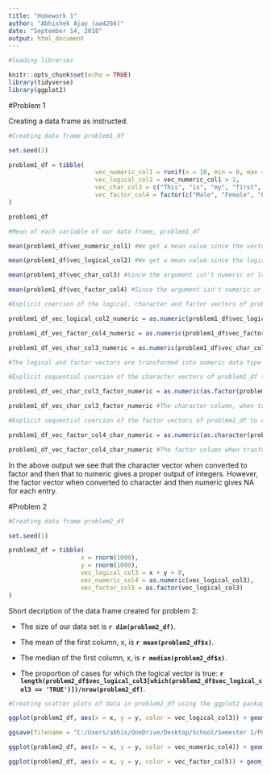 ```yaml
---
title: "Homework 1"
author: "Abhishek Ajay (aa4266)"
date: "September 14, 2018"
output: html_document
---
```


```r

#loading libraries

knitr::opts_chunk$set(echo = TRUE)
library(tidyverse)
library(ggplot2)

```
#Problem 1

Creating a data frame as instructed.

```r

#Creating data frame problem1_df

set.seed(1)

problem1_df = tibble( 
                        vec_numeric_col1 = runif(n = 10, min = 0, max = 5),
                        vec_logical_col2 = vec_numeric_col1 > 2,
                        vec_char_col3 = c("This", "is", "my", "first", "try", "with", "using", "R", "and", "RStudio"),
                        vec_factor_col4 = factor(c("Male", "Female", "Female", "Female", "Female", "Male", "Female", "Male", "Male", "Female"))
)

problem1_df

#Mean of each variable of our data frame, problem1_df

mean(problem1_df$vec_numeric_col1) #We get a mean value since the vector is of numeric data type

mean(problem1_df$vec_logical_col2) #We get a mean value since the logical variables are binomial with True = 1 and False = 0

mean(problem1_df$vec_char_col3) #Since the argument isn't numeric or logical, we get NA by coercion

mean(problem1_df$vec_factor_col4) #Since the argument isn't numeric or logical, we get NA by coercion

```

```r

#Explicit coercion of the logical, character and factor vectors of problem1_df to numeric type

problem1_df_vec_logical_col2_numeric = as.numeric(problem1_df$vec_logical_col2)

problem1_df_vec_factor_col4_numeric = as.numeric(problem1_df$vec_factor_col4)

problem1_df_vec_char_col3_numeric = as.numeric(problem1_df$vec_char_col3)

#The logical and factor vectors are transformed into numeric data type however, NAs are introduced by coercion into the character vector

```

```r

#Explicit sequential coercion of the character vectors of problem1_df to factor and then to numeric

problem1_df_vec_char_col3_factor_numeric = as.numeric(as.factor(problem1_df$vec_char_col3))

problem1_df_vec_char_col3_factor_numeric #The character column, when tranformed into factor and then numeric gives the index value of each entry as observed in the levels vector

#Explicit sequential coercion of the factor vectors of problem1_df to character and then to numeric

problem1_df_vec_factor_col4_char_numeric = as.numeric(as.character(problem1_df$vec_factor_col4))

problem1_df_vec_factor_col4_char_numeric #The factor column when tranformed into character and then numeric has NAs by coercion as its output since it has been converted to character first

```

In the above output we see that the character vector when converted to factor and then that to numeric gives a proper output of integers. However, the factor vector when converted to character and then numeric gives NA for each entry.

#Problem 2

```r

#Creating data frame problem2_df

set.seed(1)

problem2_df = tibble(
                    x = rnorm(1000),
                    y = rnorm(1000),
                    vec_logical_col3 = x + y > 0,
                    vec_numeric_col4 = as.numeric(vec_logical_col3),
                    vec_factor_col5 = as.factor(vec_logical_col3)
)

```

Short decription of the data frame created for problem 2: 

* The size of our data set is **`r dim(problem2_df)`**. 

* The mean of the first column, x, is **`r mean(problem2_df$x)`**. 

* The median of the first column, x, is **`r median(problem2_df$x)`**. 

<!-- calculating the proportion of cases where logical vector in problem2_df is true by dividing the length of the list of true responses in the logical vector by the total row count (i.e 1000) --> 

* The proportion of cases for which the logical vector is true: **`r length(problem2_df$vec_logical_col3[which(problem2_df$vec_logical_col3 == 'TRUE')])/nrow(problem2_df)`**.

```r

#Creating scatter plots of data in problem2_df using the ggplot2 package and saving the first plot

ggplot(problem2_df, aes(x = x, y = y, color = vec_logical_col3)) + geom_point()

ggsave(filename = "C:/Users/abhis/OneDrive/Desktop/School/Semester 1/P8105/homework_1/p8105_hw1_aa4266/problem2_df_colour_logical_plot.png")

ggplot(problem2_df, aes(x = x, y = y, color = vec_numeric_col4)) + geom_point()

ggplot(problem2_df, aes(x = x, y = y, color = vec_factor_col5)) + geom_point()

```



